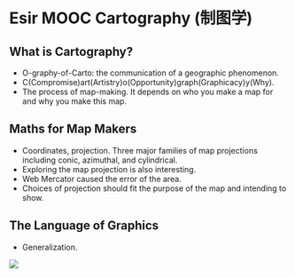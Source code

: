# Esir MOOC Cartography (制图学) {#cartography}

## What is Cartography?

- O-graphy-of-Carto: the communication of a geographic phenomenon.
- C(Compromise)art(Artistry)o(Opportunity)graph(Graphicacy)y(Why).
- The process of map-making. It depends on who you make a map for and why you make this map.

## Maths for Map Makers

- Coordinates, projection. Three major families of map projections including conic, azimuthal, and cylindrical.
- Exploring the map projection is also interesting.
- Web Mercator caused the error of the area. 
- Choices of projection should fit the purpose of the map and intending to show.

## The Language of Graphics

- Generalization.

![](figures/fig1.png)